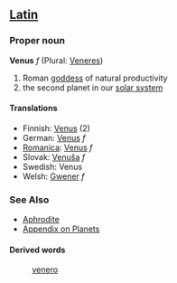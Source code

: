==[[Latin]]==
===Proper noun===
'''Venus''' ''f'' (Plural: [[Veneres]])

# Roman [[goddess]] of natural productivity
# the second planet in our [[solar system]]

==== Translations ====
*Finnish: [[Venus]] (2)
*German: [[Venus]] ''f''
*[[Romanica]]: [[Venus]] ''f''
*Slovak: [[Venuša]] ''f''
*Swedish: Venus
*Welsh: [[Gwener]] ''f''

=== See Also ===
* [[Aphrodite]]
*[[Wiktionary_Appendix:Planets|Appendix on Planets]]

====Derived words====
: [[venero]]